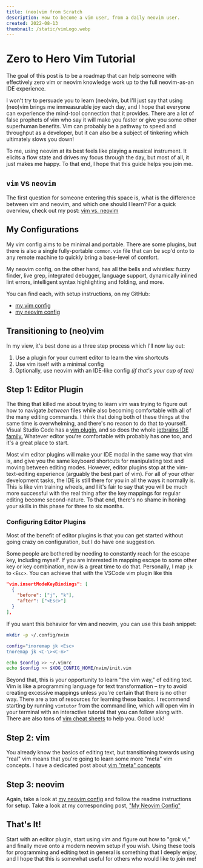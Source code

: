 ```yaml
---
title: (neo)vim from Scratch
description: How to become a vim user, from a daily neovim user.
created: 2022-08-13
thumbnail: /static/vimLogo.webp
---
```



# Zero to Hero Vim Tutorial

The goal of this post is to be a roadmap that can help someone with effectively
zero vim or neovim knowledge work up to the full neovim-as-an IDE experience.

I won't try to persuade you to learn (neo)vim, but I'll just say that using
(neo)vim brings me immeasurable joy each day, and I hope that everyone can
experience the mind-tool connection that it provides. There are a lot of false
prophets of vim who say it will make you faster or give you some other
superhuman benefits. Vim can probably be a pathway to speed and throughput as a
developer, but it can also be a subject of tinkering which ultimately slows you
down!

To me, using neovim at its best feels like playing a musical instrument. It
elicits a flow state and drives my focus through the day, but most of all, it
just makes me happy. To that end, I hope that this guide helps you join me.

## `vim` vs `neovim`

The first question for someone entering this space is, what is the difference
between vim and neovim, and which one should I learn? For a quick overview,
check out my post: [vim vs. neovim](./vimVsNeovim)

## My Configurations

My vim config aims to be minimal and portable. There are some plugins, but
there is also a single fully-portable `common.vim` file that can be scp'd onto
to any remote machine to quickly bring a base-level of comfort.

My neovim config, on the other hand, has all the bells and whistles: fuzzy
finder, live grep, integrated debugger, language support, dynamically inlined
lint errors, intelligent syntax highlighting and folding, and more.

You can find each, with setup instructions, on my GitHub:

- [my vim config](https://github.com/jdevries3133/vim_config)
- [my neovim config](https://github.com/jdevries3133/nvim_config)

## Transitioning to (neo)vim

In my view, it's best done as a three step process which I'll now lay out:

1. Use a plugin for your current editor to learn the vim shortcuts
2. Use vim itself with a minimal config
3. Optionally, use neovim with an IDE-like config _(if that's your cup of tea)_

## Step 1: Editor Plugin

The thing that killed me about trying to learn vim was trying to figure out how
to navigate _between_ files while also becoming comfortable with all of the
many editing commands. I think that doing both of these things at the same time
is overwhelming, and there's no reason to do that to yourself. Visual Studio
Code has a [vim
plugin,](https://marketplace.visualstudio.com/items?itemName=vscodevim.vim) and
so does the whole [jetbrains IDE
family.](https://plugins.jetbrains.com/plugin/164-ideavim) Whatever editor
you're comfortable with probably has one too, and it's a great place to start.

Most vim editor plugins will make your IDE modal in the same way that vim is,
and give you the same keyboard shortcuts for manipulating text and moving
between editing modes. However, editor plugins stop at the vim-text-editing
experience (arguably the best part of vim). For all of your other development
tasks, the IDE is still there for you in all the ways it normally is. This is
like vim training wheels, and I it's fair to say that you will be much more
successful with the real thing after the key mappings for regular editing
become second-nature. To that end, there's no shame in honing your skills in
this phase for three to six months.

### Configuring Editor Plugins

Most of the benefit of editor plugins is that you can get started without going
crazy on configuration, but I do have one suggestion.

Some people are bothered by needing to constantly reach for the escape key,
including myself. If you are interested in mapping escape to some other key or
key combination, now is a great time to do that. Personally, I map `jk` to
`<Esc>`. You can achieve that with the VSCode vim plugin like this

```json
"vim.insertModeKeyBindings": [
  {
    "before": ["j", "k"],
    "after": ["<Esc>"]
  }
],
```

If you want this behavior for vim and neovim, you can use this bash snippet:

```bash
mkdir -p ~/.config/nvim

config="inoremap jk <Esc>
tnoremap jk <C-\><C-n>"

echo $config >> ~/.vimrc
echo $config >> $XDG_CONFIG_HOME/nvim/init.vim
```

Beyond that, this is your opportunity to learn "the vim way," of editing text.
Vim is like a programming language for text transformation – try to avoid
creating excessive mappings unless you're certain that there is no other way.
There are a ton of resources for learning these basics. I recommend starting by
running `vimtutor` from the command line, which will open vim in your terminal
with an interactive tutorial that you can follow along with. There are also
tons of [vim cheat sheets](https://vim.rtorr.com/) to help you. Good luck!

## Step 2: vim

You already know the basics of editing text, but transitioning towards using
"real" vim means that you're going to learn some more "meta" vim concepts. I
have a dedicated post about [vim "meta" concepts](./vimMetaConcepts)

## Step 3: neovim

Again, take a look at [my neovim
config](https://github.com/jdevries3133/nvim_config) and follow the readme
instructions for setup. Take a look at my corresponding post, ["My Neovim
Config"](./myNeovimConfig)

## That's It!

Start with an editor plugin, start using vim and figure out how to "grok vi,"
and finally move onto a modern neovim setup if you wish. Using these tools for
programming and editing text in general is something that I deeply enjoy, and
I hope that this is somewhat useful for others who would like to join me!
